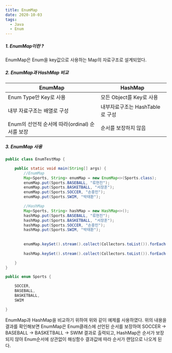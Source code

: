 ```yaml
---
title: EnumMap
date: 2020-10-03
tags:
  - Java
  - Enum
---  
```


##### 1. EnumMap이란 ? 
 EnumMap은 Enum을 key값으로 사용하는 Map의 자료구조로 설계되었다. 

##### 2. EnumMap과 HashMap 비교
|EnumMap|HashMap|
|-------|-------|
|Enum Type만 Key로 사용| 모든 Object를 Key로 사용|
|내부 자료구조는 배열로 구성 | 내부자료구조는 HashTable로 구성|
|Enum의 선언적 순서에 따라(ordinal) 순서를 보장 | 순서를 보장하지 않음| 

##### 3. EnumMap 사용


~~~Java
public class EnumTestMap {

    public static void main(String[] args) {
        //EnumMap
        Map<Sports, String> enumMap = new EnumMap<>(Sports.class);
        enumMap.put(Sports.BASEBALL, "류현진");
        enumMap.put(Sports.BASKETBALL, "서장훈");
        enumMap.put(Sports.SOCCER, "손흥민");
        enumMap.put(Sports.SWIM, "박태환");

        //HashMap
        Map<Sports, String> hashMap = new HashMap<>();
        hashMap.put(Sports.BASEBALL, "류현진");
        hashMap.put(Sports.BASKETBALL, "서장훈");
        hashMap.put(Sports.SOCCER, "손흥민");
        hashMap.put(Sports.SWIM, "박태환");
    
        
        enumMap.keySet().stream().collect(Collectors.toList()).forEach( i -> System.out.println(i));
        
        hashMap.keySet().stream().collect(Collectors.toList()).forEach( i -> System.out.println(i));

    }
}

public enum Sports {

    SOCCER,
    BASEBALL,
    BASKETBALL,
    SWIM

}

~~~
EnumMap과 HashMap을 비교하기 위하여 위와 같이 예제를 사용하였다. 위의 내용을 결과를 확인해보면 EnumMap은 Enum클래스에 
선언된 순서를 보장하여 SOCCER -> BASEBALL -> BASKETBALL -> SWIM 결과로 출력되고, HashMap은 순서가 보장되지 않아 Enum순서에 상관없이
해싱함수 결과값에 따라 순서가 랜덤으로 나오게 된다. 

~~~Java


~~~

